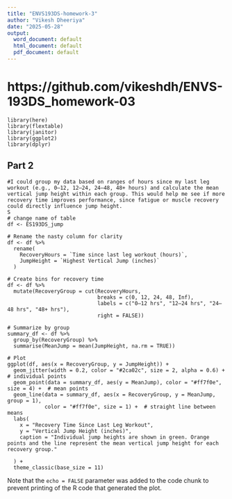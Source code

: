 ```yaml
---
title: "ENVS193DS-homework-3"
author: "Vikesh Dheeriya"
date: "2025-05-28"
output:
  word_document: default
  html_document: default
  pdf_document: default
---
```

# https://github.com/vikeshdh/ENVS-193DS_homework-03

```Reading

library(here)
library(flextable)
library(janitor)
library(ggplot2)
library(dplyr)

```

## Part 2

```Problem
#I could group my data based on ranges of hours since my last leg workout (e.g., 0–12, 12–24, 24–48, 48+ hours) and calculate the mean vertical jump height within each group. This would help me see if more recovery time improves performance, since fatigue or muscle recovery could directly influence jump height.
S
# change name of table
df <- ES193DS_jump

# Rename the nasty column for clarity
df <- df %>%
  rename(
    RecoveryHours = `Time since last leg workout (hours)`,
    JumpHeight = `Highest Vertical Jump (inches)`
  )

# Create bins for recovery time
df <- df %>%
  mutate(RecoveryGroup = cut(RecoveryHours,
                             breaks = c(0, 12, 24, 48, Inf),
                             labels = c("0–12 hrs", "12–24 hrs", "24–48 hrs", "48+ hrs"),
                             right = FALSE))

# Summarize by group
summary_df <- df %>%
  group_by(RecoveryGroup) %>%
  summarise(MeanJump = mean(JumpHeight, na.rm = TRUE))

# Plot
ggplot(df, aes(x = RecoveryGroup, y = JumpHeight)) +
  geom_jitter(width = 0.2, color = "#2ca02c", size = 2, alpha = 0.6) +  # individual points
  geom_point(data = summary_df, aes(y = MeanJump), color = "#ff7f0e", size = 4) +  # mean points
  geom_line(data = summary_df, aes(x = RecoveryGroup, y = MeanJump, group = 1), 
            color = "#ff7f0e", size = 1) +  # straight line between means
  labs(
    x = "Recovery Time Since Last Leg Workout",
    y = "Vertical Jump Height (inches)", 
    caption = "Individual jump heights are shown in green. Orange points and the line represent the mean vertical jump height for each recovery group."

  ) +
  theme_classic(base_size = 11)

```

Note that the `echo = FALSE` parameter was added to the code chunk to prevent printing of the R code that generated the plot.

